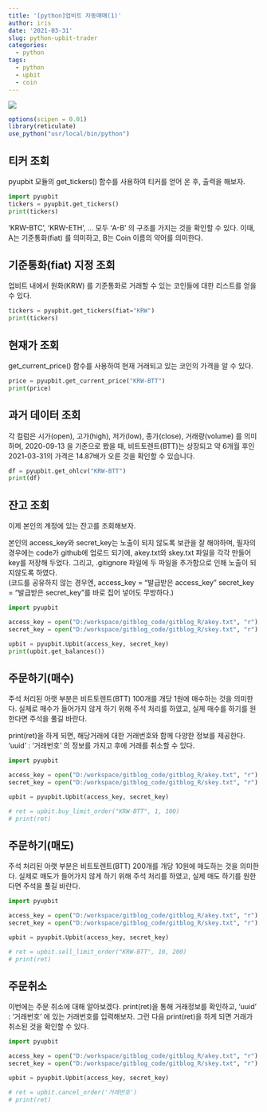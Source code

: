 ```yaml
---
title: '[python]업비트 자동매매(1)'
author: iris
date: '2021-03-31'
slug: python-upbit-trader
categories:
  - python
tags:
  - python
  - upbit
  - coin
---
```



![](/images/image_file/python_upbit-trader/upbit_image.PNG)


```r
options(scipen = 0.01)
library(reticulate)
use_python("usr/local/bin/python")

```


## 티커 조회

pyupbit 모듈의 get_tickers() 함수를 사용하여 티커를 얻어 온 후, 출력을 해보자.  

```python
import pyupbit
tickers = pyupbit.get_tickers()
print(tickers)
```

'KRW-BTC', 'KRW-ETH', ... 모두 'A-B' 의 구조를 가지는 것을 확인할 수 있다. 이때, A는 기준통화(fiat) 를 의미하고, B는 Coin 이름의 약어를 의미한다.




## 기준통화(fiat) 지정 조회

업비트 내에서 원화(KRW) 를 기준통화로 거래할 수 있는 코인들에 대한 리스트를 얻을 수 있다.

```python
tickers = pyupbit.get_tickers(fiat="KRW")
print(tickers)
```



## 현재가 조회

get_current_price() 함수를 사용하여 현재 거래되고 있는 코인의 가격을 알 수 있다. 

```python
price = pyupbit.get_current_price("KRW-BTT")
print(price)
```


## 과거 데이터 조회

각 컬럼은 시가(open), 고가(high), 저가(low), 종가(close), 거래량(volume) 를 의미하며, 2020-09-13 을 기준으로 봤을 때, 비트토렌트(BTT)는 상장되고 약 6개월 후인 2021-03-31의 가격은 14.87배가 오른 것을 확인할 수 있습니다.

```python
df = pyupbit.get_ohlcv("KRW-BTT")
print(df)

```


## 잔고 조회

이제 본인의 계정에 있는 잔고를 조회해보자.






본인의 access_key와 secret_key는 노출이 되지 않도록 보관을 잘 해야하며, 필자의 경우에는 code가 github에 업로드 되기에, akey.txt와 skey.txt 파일을 각각 만들어 key를 저장해 두었다. 그리고, .gitignore 파일에 두 파일을 추가함으로 인해 노출이 되지않도록 하였다.  
(코드를 공유하지 않는 경우엔, access_key = "발급받은 access_key" secret_key = "발급받은 secret_key"를 바로 집어 넣어도 무방하다.)

```python
import pyupbit

access_key = open("D:/workspace/gitblog_code/gitblog_R/akey.txt", "r").readline()
secret_key = open("D:/workspace/gitblog_code/gitblog_R/skey.txt", "r").readline()

upbit = pyupbit.Upbit(access_key, secret_key)
print(upbit.get_balances())
```


## 주문하기(매수)

주석 처리된 아랫 부분은 비트토렌트(BTT) 100개를 개당 1원에 매수하는 것을 의미한다. 실제로 매수가 들어가지 않게 하기 위해 주석 처리를 하였고, 실제 매수를 하기를 원한다면 주석을 풀길 바란다.  

print(ret)을 하게 되면, 해당거래에 대한 거래번호와 함께 다양한 정보를 제공한다. 'uuid' : '거래번호' 의 정보를 가지고 후에 거래를 취소할 수 있다.

```python
import pyupbit

access_key = open("D:/workspace/gitblog_code/gitblog_R/akey.txt", "r").readline()
secret_key = open("D:/workspace/gitblog_code/gitblog_R/skey.txt", "r").readline()

upbit = pyupbit.Upbit(access_key, secret_key)

# ret = upbit.buy_limit_order("KRW-BTT", 1, 100)
# print(ret)

```


## 주문하기(매도)


주석 처리된 아랫 부분은 비트토렌트(BTT) 200개를 개당 10원에 매도하는 것을 의미한다. 실제로 매도가 들어가지 않게 하기 위해 주석 처리를 하였고, 실제 매도 하기를 원한다면 주석을 풀길 바란다.  


```python
import pyupbit

access_key = open("D:/workspace/gitblog_code/gitblog_R/akey.txt", "r").readline()
secret_key = open("D:/workspace/gitblog_code/gitblog_R/skey.txt", "r").readline()

upbit = pyupbit.Upbit(access_key, secret_key)

# ret = upbit.sell_limit_order("KRW-BTT", 10, 200)
# print(ret)

```




## 주문취소

이번에는 주문 취소에 대해 알아보겠다. print(ret)을 통해 거래정보를 확인하고, 'uuid' : '거래번호' 에 있는 거래번호를 입력해보자. 그런 다음 print(ret)을 하게 되면 거래가 취소된 것을 확인할 수 있다.

```python
import pyupbit

access_key = open("D:/workspace/gitblog_code/gitblog_R/akey.txt", "r").readline()
secret_key = open("D:/workspace/gitblog_code/gitblog_R/skey.txt", "r").readline()

upbit = pyupbit.Upbit(access_key, secret_key)

# ret = upbit.cancel_order('거래번호')
# print(ret)

```



